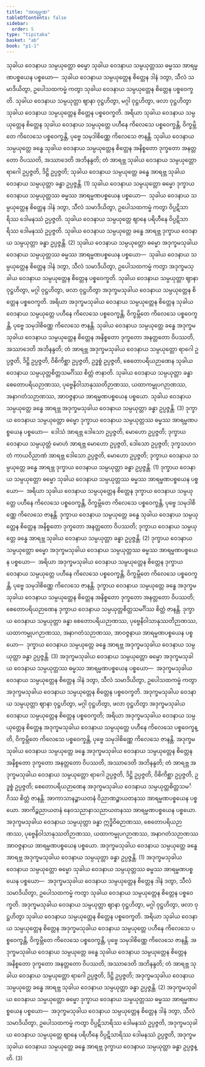 ```yaml
---
title: "အာရမ္မဏ"
tableOfContents: false
sidebar:
  order: 5
type: "tipitaka"
basket: "ab"
book: "p1-1"
---
```



<DynamicBreadcrumb />

<Division number="39" book="p1-1" e="ch" v="36" p="344">

<Paragraph number="1883" book="p1-1">
သုခါယ ဝေဒနာယ သမ္ပယုတ္တော ဓမ္မော သုခါယ ဝေဒနာယ သမ္ပယုတ္တဿ ဓမ္မဿ အာရမ္မဏပစ္စယေန ပစ္စယော—  သုခါယ ဝေဒနာယ သမ္ပယုတ္တေန စိတ္တေန ဒါနံ ဒတွာ, သီလံ သမာဒိယိတွာ, ဥပေါသထကမ္မံ ကတွာ သုခါယ ဝေဒနာယ သမ္ပယုတ္တေန စိတ္တေန ပစ္စဝေက္ခတိ. သုခါယ ဝေဒနာယ သမ္ပယုတ္တာ ဈာနာ ဝုဋ္ဌဟိတွာ, မဂ္ဂါ ဝုဋ္ဌဟိတွာ, ဖလာ ဝုဋ္ဌဟိတွာ သုခါယ ဝေဒနာယ သမ္ပယုတ္တေန စိတ္တေန ပစ္စဝေက္ခတိ. အရိယာ သုခါယ ဝေဒနာယ သမ္ပယုတ္တေန စိတ္တေန သုခါယ ဝေဒနာယ သမ္ပယုတ္တေ ပဟီနေ ကိလေသေ ပစ္စဝေက္ခန္တိ, ဝိက္ခမ္ဘိတေ ကိလေသေ ပစ္စဝေက္ခန္တိ, ပုဗ္ဗေ သမုဒါစိဏ္ဏေ ကိလေသေ ဇာနန္တိ. သုခါယ ဝေဒနာယ သမ္ပယုတ္တေ ခန္ဓေ သုခါယ ဝေဒနာယ သမ္ပယုတ္တေန စိတ္တေန အနိစ္စတော ဒုက္ခတော အနတ္တတော ဝိပဿတိ, အဿာဒေတိ အဘိနန္ဒတိ; တံ အာရဗ္ဘ သုခါယ ဝေဒနာယ သမ္ပယုတ္တော ရာဂေါ ဥပ္ပဇ္ဇတိ, ဒိဋ္ဌိ ဥပ္ပဇ္ဇတိ; သုခါယ ဝေဒနာယ သမ္ပယုတ္တေ ခန္ဓေ အာရဗ္ဘ သုခါယ ဝေဒနာယ သမ္ပယုတ္တာ ခန္ဓာ ဥပ္ပဇ္ဇန္တိ. (1)
</Paragraph>

<Paragraph number="1884" book="p1-1">
သုခါယ ဝေဒနာယ သမ္ပယုတ္တော ဓမ္မော ဒုက္ခာယ ဝေဒနာယ သမ္ပယုတ္တဿ ဓမ္မဿ အာရမ္မဏပစ္စယေန ပစ္စယော—  သုခါယ ဝေဒနာယ သမ္ပယုတ္တေန စိတ္တေန ဒါနံ ဒတွာ, သီလံ သမာဒိယိတွာ, ဥပေါသထကမ္မံ ကတွာ ဝိပ္ပဋိသာရိဿ ဒေါမနဿံ ဥပ္ပဇ္ဇတိ. သုခါယ ဝေဒနာယ သမ္ပယုတ္တေ ဈာနေ ပရိဟီနေ ဝိပ္ပဋိသာရိဿ ဒေါမနဿံ ဥပ္ပဇ္ဇတိ. သုခါယ ဝေဒနာယ သမ္ပယုတ္တေ ခန္ဓေ အာရဗ္ဘ ဒုက္ခာယ ဝေဒနာယ သမ္ပယုတ္တာ ခန္ဓာ ဥပ္ပဇ္ဇန္တိ. (2)
</Paragraph>

<Paragraph number="1885" book="p1-1">
သုခါယ ဝေဒနာယ သမ္ပယုတ္တော ဓမ္မော အဒုက္ခမသုခါယ ဝေဒနာယ သမ္ပယုတ္တဿ ဓမ္မဿ အာရမ္မဏပစ္စယေန ပစ္စယော—  သုခါယ ဝေဒနာယ သမ္ပယုတ္တေန စိတ္တေန ဒါနံ ဒတွာ, သီလံ သမာဒိယိတွာ, ဥပေါသထကမ္မံ ကတွာ အဒုက္ခမသုခါယ ဝေဒနာယ သမ္ပယုတ္တေန စိတ္တေန ပစ္စဝေက္ခတိ. သုခါယ ဝေဒနာယ သမ္ပယုတ္တာ ဈာနာ ဝုဋ္ဌဟိတွာ, မဂ္ဂါ ဝုဋ္ဌဟိတွာ, ဖလာ ဝုဋ္ဌဟိတွာ အဒုက္ခမသုခါယ ဝေဒနာယ သမ္ပယုတ္တေန စိတ္တေန ပစ္စဝေက္ခတိ. အရိယာ အဒုက္ခမသုခါယ ဝေဒနာယ သမ္ပယုတ္တေန စိတ္တေန သုခါယ ဝေဒနာယ သမ္ပယုတ္တေ ပဟီနေ ကိလေသေ ပစ္စဝေက္ခန္တိ, ဝိက္ခမ္ဘိတေ ကိလေသေ ပစ္စဝေက္ခန္တိ, ပုဗ္ဗေ သမုဒါစိဏ္ဏေ ကိလေသေ ဇာနန္တိ. သုခါယ ဝေဒနာယ သမ္ပယုတ္တေ ခန္ဓေ အဒုက္ခမသုခါယ ဝေဒနာယ သမ္ပယုတ္တေန စိတ္တေန အနိစ္စတော ဒုက္ခတော အနတ္တတော ဝိပဿတိ, အဿာဒေတိ အဘိနန္ဒတိ; တံ အာရဗ္ဘ အဒုက္ခမသုခါယ ဝေဒနာယ သမ္ပယုတ္တော ရာဂေါ ဥပ္ပဇ္ဇတိ, ဒိဋ္ဌိ ဥပ္ပဇ္ဇတိ, ဝိစိကိစ္ဆာ ဥပ္ပဇ္ဇတိ, ဥဒ္ဓစ္စံ ဥပ္ပဇ္ဇတိ, စေတောပရိယဉာဏေန သုခါယ ဝေဒနာယ သမ္ပယုတ္တစိတ္တသမင်္ဂိဿ စိတ္တံ ဇာနာတိ. သုခါယ ဝေဒနာယ သမ္ပယုတ္တာ ခန္ဓာ စေတောပရိယဉာဏဿ, ပုဗ္ဗေနိဝါသာနုဿတိဉာဏဿ, ယထာကမ္မုပဂဉာဏဿ, အနာဂတံသဉာဏဿ, အာဝဇ္ဇနာယ အာရမ္မဏပစ္စယေန ပစ္စယော. သုခါယ ဝေဒနာယ သမ္ပယုတ္တေ ခန္ဓေ အာရဗ္ဘ အဒုက္ခမသုခါယ ဝေဒနာယ သမ္ပယုတ္တာ ခန္ဓာ ဥပ္ပဇ္ဇန္တိ. (3)
</Paragraph>

</Division>
<Division number="40" book="p1-1" e="ch" v="36" p="344">

<Paragraph number="1886" book="p1-1">
ဒုက္ခာယ ဝေဒနာယ သမ္ပယုတ္တော ဓမ္မော ဒုက္ခာယ ဝေဒနာယ သမ္ပယုတ္တဿ ဓမ္မဿ အာရမ္မဏပစ္စယေန ပစ္စယော—  ဒေါသံ အာရဗ္ဘ ဒေါသော ဥပ္ပဇ္ဇတိ, မောဟော ဥပ္ပဇ္ဇတိ; ဒုက္ခာယ ဝေဒနာယ သမ္ပယုတ္တံ မောဟံ အာရဗ္ဘ မောဟော ဥပ္ပဇ္ဇတိ, ဒေါသော ဥပ္ပဇ္ဇတိ; ဒုက္ခသဟဂတံ ကာယဝိညာဏံ အာရဗ္ဘ ဒေါသော ဥပ္ပဇ္ဇတိ, မောဟော ဥပ္ပဇ္ဇတိ; ဒုက္ခာယ ဝေဒနာယ သမ္ပယုတ္တေ ခန္ဓေ အာရဗ္ဘ ဒုက္ခာယ ဝေဒနာယ သမ္ပယုတ္တာ ခန္ဓာ ဥပ္ပဇ္ဇန္တိ. (1)
</Paragraph>

<Paragraph number="1887" book="p1-1">
ဒုက္ခာယ ဝေဒနာယ သမ္ပယုတ္တော ဓမ္မော သုခါယ ဝေဒနာယ သမ္ပယုတ္တဿ ဓမ္မဿ အာရမ္မဏပစ္စယေန ပစ္စယော—  အရိယာ သုခါယ ဝေဒနာယ သမ္ပယုတ္တေန စိတ္တေန ဒုက္ခာယ ဝေဒနာယ သမ္ပယုတ္တေ ပဟီနေ ကိလေသေ ပစ္စဝေက္ခန္တိ, ဝိက္ခမ္ဘိတေ ကိလေသေ ပစ္စဝေက္ခန္တိ, ပုဗ္ဗေ သမုဒါစိဏ္ဏေ ကိလေသေ ဇာနန္တိ. ဒုက္ခာယ ဝေဒနာယ သမ္ပယုတ္တေ ခန္ဓေ သုခါယ ဝေဒနာယ သမ္ပယုတ္တေန စိတ္တေန အနိစ္စတော ဒုက္ခတော အနတ္တတော ဝိပဿတိ; ဒုက္ခာယ ဝေဒနာယ သမ္ပယုတ္တေ ခန္ဓေ အာရဗ္ဘ သုခါယ ဝေဒနာယ သမ္ပယုတ္တာ ခန္ဓာ ဥပ္ပဇ္ဇန္တိ. (2)
</Paragraph>

<Paragraph number="1888" book="p1-1">
ဒုက္ခာယ ဝေဒနာယ သမ္ပယုတ္တော ဓမ္မော အဒုက္ခမသုခါယ ဝေဒနာယ သမ္ပယုတ္တဿ ဓမ္မဿ အာရမ္မဏပစ္စယေန ပစ္စယော—  အရိယာ အဒုက္ခမသုခါယ ဝေဒနာယ သမ္ပယုတ္တေန စိတ္တေန ဒုက္ခာယ ဝေဒနာယ သမ္ပယုတ္တေ ပဟီနေ ကိလေသေ ပစ္စဝေက္ခန္တိ, ဝိက္ခမ္ဘိတေ ကိလေသေ ပစ္စဝေက္ခန္တိ, ပုဗ္ဗေ သမုဒါစိဏ္ဏေ ကိလေသေ ဇာနန္တိ. ဒုက္ခာယ ဝေဒနာယ သမ္ပယုတ္တေ ခန္ဓေ အဒုက္ခမသုခါယ ဝေဒနာယ သမ္ပယုတ္တေန စိတ္တေန အနိစ္စတော ဒုက္ခတော အနတ္တတော ဝိပဿတိ; စေတောပရိယဉာဏေန ဒုက္ခာယ ဝေဒနာယ သမ္ပယုတ္တစိတ္တသမင်္ဂိဿ စိတ္တံ ဇာနန္တိ. ဒုက္ခာယ ဝေဒနာယ သမ္ပယုတ္တာ ခန္ဓာ စေတောပရိယဉာဏဿ, ပုဗ္ဗေနိဝါသာနုဿတိဉာဏဿ, ယထာကမ္မုပဂဉာဏဿ, အနာဂတံသဉာဏဿ, အာဝဇ္ဇနာယ အာရမ္မဏပစ္စယေန ပစ္စယော—  ဒုက္ခာယ ဝေဒနာယ သမ္ပယုတ္တေ ခန္ဓေ အာရဗ္ဘ အဒုက္ခမသုခါယ ဝေဒနာယ သမ္ပယုတ္တာ ခန္ဓာ ဥပ္ပဇ္ဇန္တိ. (3)
</Paragraph>

</Division>
<Division number="41" book="p1-1" e="ch" v="36" p="344">

<Paragraph number="1889" book="p1-1">
အဒုက္ခမသုခါယ ဝေဒနာယ သမ္ပယုတ္တော ဓမ္မော အဒုက္ခမသုခါယ ဝေဒနာယ သမ္ပယုတ္တဿ ဓမ္မဿ အာရမ္မဏပစ္စယေန ပစ္စယော—  အဒုက္ခမသုခါယ ဝေဒနာယ သမ္ပယုတ္တေန စိတ္တေန ဒါနံ ဒတွာ, သီလံ သမာဒိယိတွာ, ဥပေါသထကမ္မံ ကတွာ အဒုက္ခမသုခါယ ဝေဒနာယ သမ္ပယုတ္တေန စိတ္တေန ပစ္စဝေက္ခတိ. အဒုက္ခမသုခါယ ဝေဒနာယ သမ္ပယုတ္တာ ဈာနာ ဝုဋ္ဌဟိတွာ, မဂ္ဂါ ဝုဋ္ဌဟိတွာ, ဖလာ ဝုဋ္ဌဟိတွာ အဒုက္ခမသုခါယ ဝေဒနာယ သမ္ပယုတ္တေန စိတ္တေန ပစ္စဝေက္ခတိ; အရိယာ အဒုက္ခမသုခါယ ဝေဒနာယ သမ္ပယုတ္တေန စိတ္တေန အဒုက္ခမသုခါယ ဝေဒနာယ သမ္ပယုတ္တေ ပဟီနေ ကိလေသေ ပစ္စဝေက္ခန္တိ, ဝိက္ခမ္ဘိတေ ကိလေသေ ပစ္စဝေက္ခန္တိ, ပုဗ္ဗေ သမုဒါစိဏ္ဏေ ကိလေသေ ဇာနန္တိ. အဒုက္ခမသုခါယ ဝေဒနာယ သမ္ပယုတ္တေ ခန္ဓေ အဒုက္ခမသုခါယ ဝေဒနာယ သမ္ပယုတ္တေန စိတ္တေန အနိစ္စတော ဒုက္ခတော အနတ္တတော ဝိပဿတိ, အဿာဒေတိ အဘိနန္ဒတိ; တံ အာရဗ္ဘ အဒုက္ခမသုခါယ ဝေဒနာယ သမ္ပယုတ္တော ရာဂေါ ဥပ္ပဇ္ဇတိ, ဒိဋ္ဌိ ဥပ္ပဇ္ဇတိ, ဝိစိကိစ္ဆာ ဥပ္ပဇ္ဇတိ, ဥဒ္ဓစ္စံ ဥပ္ပဇ္ဇတိ; စေတောပရိယဉာဏေန အဒုက္ခမသုခါယ ဝေဒနာယ သမ္ပယုတ္တစိတ္တသမင်္ဂိဿ စိတ္တံ ဇာနန္တိ. အာကာသာနဉ္စာယတနံ ဝိညာဏဉ္စာယတနဿ အာရမ္မဏပစ္စယေန ပစ္စယော. အာကိဉ္စညာယတနံ နေဝသညာနာသညာယတနဿ အာရမ္မဏပစ္စယေန ပစ္စယော. အဒုက္ခမသုခါယ ဝေဒနာယ သမ္ပယုတ္တာ ခန္ဓာ ဣဒ္ဓိဝိဓဉာဏဿ, စေတောပရိယဉာဏဿ, ပုဗ္ဗေနိဝါသာနုဿတိဉာဏဿ, ယထာကမ္မုပဂဉာဏဿ, အနာဂတံသဉာဏဿ အာဝဇ္ဇနာယ အာရမ္မဏပစ္စယေန ပစ္စယော. အဒုက္ခမသုခါယ ဝေဒနာယ သမ္ပယုတ္တေ ခန္ဓေ အာရဗ္ဘ အဒုက္ခမသုခါယ ဝေဒနာယ သမ္ပယုတ္တာ ခန္ဓာ ဥပ္ပဇ္ဇန္တိ. (1)
</Paragraph>

<Paragraph number="1890" book="p1-1">
အဒုက္ခမသုခါယ ဝေဒနာယ သမ္ပယုတ္တော ဓမ္မော သုခါယ ဝေဒနာယ သမ္ပယုတ္တဿ ဓမ္မဿ အာရမ္မဏပစ္စယေန ပစ္စယော—  အဒုက္ခမသုခါယ ဝေဒနာယ သမ္ပယုတ္တေန စိတ္တေန ဒါနံ ဒတွာ, သီလံ သမာဒိယိတွာ, ဥပေါသထကမ္မံ ကတွာ သုခါယ ဝေဒနာယ သမ္ပယုတ္တေန စိတ္တေန ပစ္စဝေက္ခတိ. အဒုက္ခမသုခါယ ဝေဒနာယ သမ္ပယုတ္တာ ဈာနာ ဝုဋ္ဌဟိတွာ, မဂ္ဂါ ဝုဋ္ဌဟိတွာ, ဖလာ ဝုဋ္ဌဟိတွာ သုခါယ ဝေဒနာယ သမ္ပယုတ္တေန စိတ္တေန ပစ္စဝေက္ခတိ. အရိယာ သုခါယ ဝေဒနာယ သမ္ပယုတ္တေန စိတ္တေန အဒုက္ခမသုခါယ ဝေဒနာယ သမ္ပယုတ္တေ ပဟီနေ ကိလေသေ ပစ္စဝေက္ခန္တိ, ဝိက္ခမ္ဘိတေ ကိလေသေ ပစ္စဝေက္ခန္တိ, ပုဗ္ဗေ သမုဒါစိဏ္ဏေ ကိလေသေ ဇာနန္တိ. အဒုက္ခမသုခါယ ဝေဒနာယ သမ္ပယုတ္တေ ခန္ဓေ သုခါယ ဝေဒနာယ သမ္ပယုတ္တေန စိတ္တေန အနိစ္စတော ဒုက္ခတော အနတ္တတော ဝိပဿတိ, အဿာဒေတိ အဘိနန္ဒတိ; တံ အာရဗ္ဘ သုခါယ ဝေဒနာယ သမ္ပယုတ္တော ရာဂေါ ဥပ္ပဇ္ဇတိ, ဒိဋ္ဌိ ဥပ္ပဇ္ဇတိ; အဒုက္ခမသုခါယ ဝေဒနာယ သမ္ပယုတ္တေ ခန္ဓေ အာရဗ္ဘ သုခါယ ဝေဒနာယ သမ္ပယုတ္တာ ခန္ဓာ ဥပ္ပဇ္ဇန္တိ. (2)
</Paragraph>

<Paragraph number="1891" book="p1-1">
အဒုက္ခမသုခါယ ဝေဒနာယ သမ္ပယုတ္တော ဓမ္မော ဒုက္ခာယ ဝေဒနာယ သမ္ပယုတ္တဿ ဓမ္မဿ အာရမ္မဏပစ္စယေန ပစ္စယော—  အဒုက္ခမသုခါယ ဝေဒနာယ သမ္ပယုတ္တေန စိတ္တေန ဒါနံ ဒတွာ, သီလံ သမာဒိယိတွာ, ဥပေါသထကမ္မံ ကတွာ ဝိပ္ပဋိသာရိဿ ဒေါမနဿံ ဥပ္ပဇ္ဇတိ, အဒုက္ခမသုခါယ ဝေဒနာယ သမ္ပယုတ္တေ ဈာနေ ပရိဟီနေ ဝိပ္ပဋိသာရိဿ ဒေါမနဿံ ဥပ္ပဇ္ဇတိ, အဒုက္ခမသုခါယ ဝေဒနာယ သမ္ပယုတ္တေ ခန္ဓေ အာရဗ္ဘ ဒုက္ခာယ ဝေဒနာယ သမ္ပယုတ္တာ ခန္ဓာ ဥပ္ပဇ္ဇန္တိ. (3)
</Paragraph>
</Division>